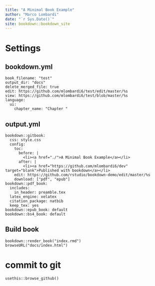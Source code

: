 ```yaml
--- 
title: "A Minimal Book Example"
author: "Marco Lombardi"
date: "`r Sys.Date()`"
site: bookdown::bookdown_site
---
```


# Settings
 
## bookdown.yml

```
book_filename: "test"
output_dir: "docs"
delete_merged_file: true
edit: https://github.com/mlombardi6/test/edit/master/%s
view: https://github.com/mlombardi6/test/blob/master/%s
language:
  ui:
    chapter_name: "Chapter "
```

## output.yml

```
bookdown::gitbook:
  css: style.css
  config:
    toc:
      before: |
        <li><a href="./">A Minimal Book Example</a></li>
      after: |
        <li><a href="https://github.com/mlombardi6/dev" target="blank">Published with bookdown</a></li>
    edit: https://github.com/rstudio/bookdown-demo/edit/master/%s
    download: ["pdf", "epub"]
bookdown::pdf_book:
  includes:
    in_header: preamble.tex
  latex_engine: xelatex
  citation_package: natbib
  keep_tex: yes
bookdown::epub_book: default
bookdown::bs4_book: default
```

## Build book

```
bookdown::render_book("index.rmd")
browseURL("docs/index.html")
```

# commit to git

```
usethis::browse_github() 
```



